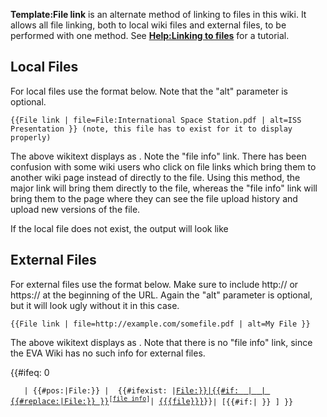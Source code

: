 <noinclude>'''Template:File link''' is an alternate method of linking to files in this wiki. It allows all file linking, both to local wiki files and external files, to be performed with one method. See '''[[Help:Linking to files]]''' for a tutorial.

== Local Files ==
For local files use the format below. Note that the "alt" parameter is optional.
<pre>
{{File link | file=File:International Space Station.pdf | alt=ISS Presentation }} (note, this file has to exist for it to display properly)
</pre>

The above wikitext displays as {{File link | file=File:International Space Station.pdf | alt=ISS Presentation }}. Note the "file info" link. There has been confusion with some wiki users who click on file links which bring them to another wiki page instead of directly to the file. Using this method, the major link will bring them directly to the file, whereas the "file info" link will bring them to the page where they can see the file upload history and upload new versions of the file.

If the local file does not exist, the output will look like {{File link | file=File:My Fictitious File.doc | alt=Alt name won't show }} 

== External Files ==
For external files use the format below. Make sure to include <nowiki>http://</nowiki> or <nowiki>https://</nowiki> at the beginning of the URL. Again the "alt" parameter is optional, but it will look ugly without it in this case.
<pre>
{{File link | file=http://example.com/somefile.pdf | alt=My File }}
</pre>

The above wikitext displays as {{File link | file=http://example.com/somefile.pdf | alt=My File }}. Note that there is no "file info" link, since the EVA Wiki has no such info for external files.

</noinclude><includeonly><!-- 

    #
    #  DETERMINES if the filename is a local file or an external file
    #    #pos returns 0 if "File:" is found at the beginning of the string
    #    returns nothing if "File:" is not found in the string, or a number other than zero if found later in the string
    #
-->{{#ifeq: 0 
    | {{#pos:{{{file}}}|File:}} | <!-- 
 

    #
    #  if filename starts with "File:"
    #  
--><span style="white-space:nowrap;">{{#ifexist:{{{file}}}<!--

        -->|[[Media:{{#replace:{{{file}}}|File:}}|{{#if: {{{alt|}}} | {{{alt}}} | {{#replace:{{{file}}}|File:}} }}]]<sup> <nowiki>[</nowiki>[[:{{{file}}}|file info]]<nowiki>]</nowiki></sup>|<!--

        -->[[{{{file}}}]]}}</span>|<!-- 


    #
    #  If does not start with "File:"
    #  NOTE: the #if statement trims whitespace off of the URL...stupid hack
    #  
-->[{{#if:{{{file|}}}|{{{file|}}} }} {{{alt|}}}]<!--


    #
    #  Close out ifeq function
    #
-->}}</includeonly>

